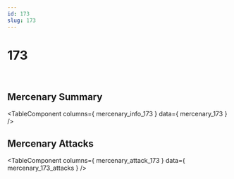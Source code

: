 ```yaml
---
id: 173
slug: 173
---
```



# 173

<div style = {{ display: "flex" }}>
    <Image img={require('@site/static/img/mercenaries/illust/thum_char_view_n_173.jpg')}/>
    <Image img={require('@site/static/img/mercenaries/illust/thum_char_view_o_173.jpg')}/>
</div>

## Mercenary Summary

<TableComponent
  columns={ mercenary_info_173 }
  data={ mercenary_173 }
/>

## Mercenary Attacks

<TableComponent
  columns={ mercenary_attack_173 }
  data={ mercenary_173_attacks }
/>